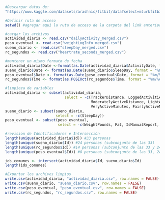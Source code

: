 ```r
#Descargar datos de:
"https://www.kaggle.com/datasets/arashnic/fitbit/data?select=mturkfitbit_export_4.12.16-5.12.16"

#Definir ruta de acceso
setwd() #agregar aquí la ruta de acceso de la carpeta del link anterior
```


```r
#cargar los archivos
actividad_diaria <- read.csv("dailyActivity_merged.csv")
peso_eventual <- read.csv("weightLogInfo_merged.csv")
sueno_diario <- read.csv("sleepDay_merged.csv")
rc_segundos <- read.csv("heartrate_seconds_merged.csv")
```

```r
#mantener un mismo formato de fecha
actividad_diaria$Date <-format(as.Date(actividad_diaria$ActivityDate, format = "%m/%d/%Y"), "%Y-%m-%d")
sueno_diario$Date <- format(as.Date(sueno_diario$SleepDay, format = "%m/%d/%Y"), "%Y-%m-%d")
peso_eventual$Date <- format(as.Date(peso_eventual$Date, format = "%m/%d/%Y"), "%Y-%m-%d")
rc_segundos$Time <- format(as.POSIXct(rc_segundos$Time, format = "%m/%d/%Y %I:%M:%S %p"),"%Y/%m/%d %H:%M:%S")
```

```r
#limpieza de variables
actividad_diaria <- subset(actividad_diaria,
                           select = -c(TrackerDistance, LoggedActivitiesDistance, VeryActiveDistance,
                                       ModeratelyActiveDistance, LightActiveDistance, SedentaryActiveDistance,
                                       VeryActiveMinutes, FairlyActiveMinutes, LightlyActiveMinutes, ActivityDate))
sueno_diario <- subset(sueno_diario,
                       select = -c(SleepDay))
peso_eventual <- subset(peso_eventual,
                        select = -c(WeightPounds, Fat, IsManualReport, LogId))
```

```r
#revisión de Identificadores e Intersección
length(unique(actividad_diaria$Id)) #33 personas
length(unique(sueno_diario$Id)) #24 personas (subconjunto de las 33)
length(unique(rc_segundos$Id)) #14 personas (subconjunto de las 33 y 24)
length(unique(peso_eventual$Id)) #8 personas (subconjunto de las 33, 24 y 14)

ids_comunes <- intersect(actividad_diaria$Id, sueno_diario$Id)
length(ids_comunes)
```


```r
#Exportar los archivos limpios
write.csv(actividad_diaria, "actividad_diaria.csv", row.names = FALSE)
write.csv(sueno_diario, "sueno_diario.csv", row.names = FALSE)
write.csv(peso_eventual, "peso_eventual.csv", row.names = FALSE)
write.csv(rc_segundos, "rc_segundos.csv", row.names = FALSE)
```

